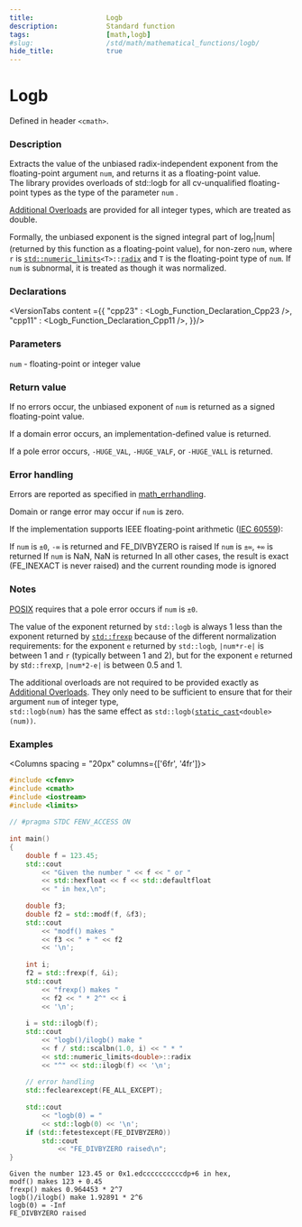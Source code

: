 ```yaml
---
title:                  Logb
description:            Standard function
tags:                   [math,logb]
#slug:                  /std/math/mathematical_functions/logb/
hide_title:             true
---
```




# Logb

Defined in header `<cmath>`.

### Description
Extracts the value of the unbiased radix-independent exponent from the floating-point argument <code>num</code>, and returns it as a floating-point value. <br/>
&#8203;<Since v='cpp23'>The library provides overloads of std::logb for all cv-unqualified floating-point types as the type of the parameter <code>num</code> </Since>. <br/>

&#8203;<a href='#declarations'>Additional Overloads</a> are provided for all integer types, which are treated as <span class='col-lb'>double</span>.

Formally, the unbiased exponent is the signed integral part of log<sub>r</sub>|num| 
(returned by this function as a floating-point value), for non-zero <code>num</code>, where `r` 
is <code><a href='/docs/std/types/numeric_limits'>std::numeric_limits</a>&lt;T&gt;::<a href='/docs/std/types/numeric_limits/radix'>radix</a></code> and `T` is the floating-point type of <code>num</code>. 
If <code>num</code> is subnormal, it is treated as though it was normalized.


### Declarations

<VersionTabs content ={{
    "cpp23" : <Logb_Function_Declaration_Cpp23 />,
    "cpp11" : <Logb_Function_Declaration_Cpp11 />,
}}/>


### Parameters
 
&#8203;<code>num</code> - floating-point or integer value

### Return value

If no errors occur, the unbiased exponent of <code>num</code> is returned as a signed floating-point value.

If a domain error occurs, an implementation-defined value is returned.

If a pole error occurs, `-HUGE_VAL`, `-HUGE_VALF`, or `-HUGE_VALL` is returned.

### Error handling

Errors are reported as specified in <a href='/docs/std/math/math_errhandling'>math_errhandling</a>.

Domain or range error may occur if <code>num</code> is zero.

If the implementation supports IEEE floating-point arithmetic (<a href='https://www.iso.org/standard/80985.html'>IEC 60559</a>):

If <code>num</code> is `±0`, `-∞` is returned and FE_DIVBYZERO is raised
If <code>num</code> is `±∞`, `+∞` is returned
If <code>num</code> is NaN, NaN is returned
In all other cases, the result is exact (FE_INEXACT is never raised) and the current rounding mode is ignored

### Notes
[POSIX](https://pubs.opengroup.org/onlinepubs/9699919799/functions/logb.html)
requires that a pole error occurs if <code>num</code> is `±0`.

The value of the exponent returned by `std::logb` is always 1 less than the exponent returned by <a href='/docs/std/math/mathematical_functions/frexp'><code>std::frexp</code></a> because of the different normalization requirements: 
for the exponent `e` returned by `std::logb`, `|num*r-e|` is between 1 and `r` (typically between 1 and 2), 
but for the exponent `e` returned by st`d::fre`xp, `|num*2-e|` is between 0.5 and 1.

The additional overloads are not required to be provided exactly as <a href='#declarations'>Additional Overloads</a>. 
They only need to be sufficient to ensure that for their argument <code>num</code> of integer type, <br/>
`std::logb(num)` has the same effect as <code>std::logb(<a href='/docs/std/lang-support/static_cast'>static_cast</a>&lt;<span class='col-lb'>double</span>&gt;(num))</code>.

### Examples



<Columns spacing = "20px" columns={['6fr', '4fr']}>
<div>

```cpp
#include <cfenv>
#include <cmath>
#include <iostream>
#include <limits>
 
// #pragma STDC FENV_ACCESS ON
 
int main()
{
    double f = 123.45;
    std::cout 
        << "Given the number " << f << " or " 
        << std::hexfloat << f << std::defaultfloat 
        << " in hex,\n";
 
    double f3;
    double f2 = std::modf(f, &f3);
    std::cout 
        << "modf() makes " 
        << f3 << " + " << f2 
        << '\n';
 
    int i;
    f2 = std::frexp(f, &i);
    std::cout 
        << "frexp() makes " 
        << f2 << " * 2^" << i 
        << '\n';
 
    i = std::ilogb(f);
    std::cout 
        << "logb()/ilogb() make " 
        << f / std::scalbn(1.0, i) << " * "
        << std::numeric_limits<double>::radix
        << "^" << std::ilogb(f) << '\n';
 
    // error handling
    std::feclearexcept(FE_ALL_EXCEPT);
 
    std::cout 
        << "logb(0) = " 
        << std::logb(0) << '\n';
    if (std::fetestexcept(FE_DIVBYZERO))
        std::cout 
            << "FE_DIVBYZERO raised\n";
}

```

</div>

<div>

```plaintext title="Possible Result"
Given the number 123.45 or 0x1.edccccccccccdp+6 in hex,
modf() makes 123 + 0.45
frexp() makes 0.964453 * 2^7
logb()/ilogb() make 1.92891 * 2^6
logb(0) = -Inf
FE_DIVBYZERO raised
```

</div>
</Columns>
